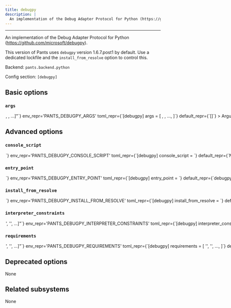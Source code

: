 ```yaml
---
title: debugpy
description: |
  An implementation of the Debug Adapter Protocol for Python (https://github.com/microsoft/debugpy).
---
```



---

An implementation of the Debug Adapter Protocol for Python (https://github.com/microsoft/debugpy).

This version of Pants uses `debugpy` version 1.6.7.post1 by default. Use a dedicated lockfile and the `install_from_resolve` option to control this.

Backend: <span className="color--primary">`pants.backend.python`</span>

Config section: <span className="color--primary">`[debugpy]`</span>

<span className={styles.options}>

## Basic options

### `args`

<Option
  cli_repr={`--debugpy-args="[<shell_str>, <shell_str>, ...]"`}
  env_repr='PANTS_DEBUGPY_ARGS'
  toml_repr={`[debugpy]
args = [
    <shell_str>,
    <shell_str>,
    ...,
]`}
  default_repr={`[]`}
>

Arguments to pass directly to debugpy, e.g. `--debugpy-args='--log-to-stderr'`.

</Option>

## Advanced options

### `console_script`

<Option
  cli_repr={`--debugpy-console-script=<str>`}
  env_repr='PANTS_DEBUGPY_CONSOLE_SCRIPT'
  toml_repr={`[debugpy]
console_script = <str>`}
  default_repr={`None`}
>

The console script for the tool. Using this option is generally preferable to (and mutually exclusive with) specifying an `--entry-point` since console script names have a higher expectation of staying stable across releases of the tool. Usually, you will not want to change this from the default.

</Option>

### `entry_point`

<Option
  cli_repr={`--debugpy-entry-point=<str>`}
  env_repr='PANTS_DEBUGPY_ENTRY_POINT'
  toml_repr={`[debugpy]
entry_point = <str>`}
  default_repr={`debugpy`}
>

The entry point for the tool. Generally you only want to use this option if the tool does not offer a `--console-script` (which this option is mutually exclusive with). Usually, you will not want to change this from the default.

</Option>

### `install_from_resolve`

<Option
  cli_repr={`--debugpy-install-from-resolve=<str>`}
  env_repr='PANTS_DEBUGPY_INSTALL_FROM_RESOLVE'
  toml_repr={`[debugpy]
install_from_resolve = <str>`}
  default_repr={`None`}
>

If specified, install the tool using the lockfile for this named resolve.

This resolve must be defined in `[python].resolves`, as described in https://www.pantsbuild.org/2.23/docs/python/overview/lockfiles#lockfiles-for-tools.

The resolve&#x27;s entire lockfile will be installed, unless specific requirements are listed via the `requirements` option, in which case only those requirements will be installed. This is useful if you don&#x27;t want to invalidate the tool&#x27;s outputs when the resolve incurs changes to unrelated requirements.

If unspecified, and the `lockfile` option is unset, the tool will be installed using the default lockfile shipped with Pants, which uses `debugpy` version 1.6.7.post1.

If unspecified, and the `lockfile` option is set, the tool will use the custom `debugpy` &#x22;tool lockfile&#x22; generated from the `version` and `extra_requirements` options. But note that this mechanism is deprecated.

</Option>

### `interpreter_constraints`

<Option
  cli_repr={`--debugpy-interpreter-constraints="['<str>', '<str>', ...]"`}
  env_repr='PANTS_DEBUGPY_INTERPRETER_CONSTRAINTS'
  toml_repr={`[debugpy]
interpreter_constraints = [
    '<str>',
    '<str>',
    ...,
]`}
  default_repr={`[\n  "CPython>=3.7,<4"\n]`}
>

Python interpreter constraints for this tool.

</Option>

### `requirements`

<Option
  cli_repr={`--debugpy-requirements="['<str>', '<str>', ...]"`}
  env_repr='PANTS_DEBUGPY_REQUIREMENTS'
  toml_repr={`[debugpy]
requirements = [
    '<str>',
    '<str>',
    ...,
]`}
  default_repr={`[]`}
>

If `install_from_resolve` is specified, install these requirements, at the versions provided by the specified resolve&#x27;s lockfile.

Values can be pip-style requirements (e.g., `tool` or `tool==1.2.3` or `tool>=1.2.3`), or addresses of `python_requirement` targets (or targets that generate or depend on `python_requirement` targets). Make sure to use the `//` prefix to refer to targets using their full address from the root (e.g. `//3rdparty/python:tool`). This is necessary to distinguish address specs from local or VCS requirements.

The lockfile will be validated against the requirements - if a lockfile doesn&#x27;t provide the requirement (at a suitable version, if the requirement specifies version constraints) Pants will error.

If unspecified, install the entire lockfile.

</Option>

## Deprecated options

None

## Related subsystems

None

</span>
